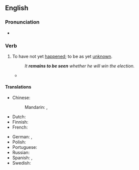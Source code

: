 ==English==

===Pronunciation===
* {{audio|en|En-au-remain to be seen.ogg|Audio (AU)}}

===Verb===
{{en-verb|*}}

# {{lb|en|idiomatic}} To have not yet [[happen]]ed; to be as yet [[unknown]].
#: ''It '''remains to be seen''' whether he will win the election.''
#* {{quote-journal|en|journal=CNN|date=Jan 18 2013|author=Howard Kurtz|title=A loss for Lance, a win for Oprah
|passage=Then came the leak (to the AP) that [Lance Armstrong] had in fact told Oprah he'd been a doper. So all that '''remained to be seen''' were what words Armstrong would use and what demeanor he would display.
|url=https://www.cnn.com/2013/01/18/opinion/kurtz-armstrong-oprah/index.html}}

====Translations====
{{trans-top|be as yet unknown}}
* Chinese:
*: Mandarin: {{t|cmn|[[還]][[有待]][[觀察]]}}, {{t|cmn|[[还]][[有待]][[观察]]|tr=hái yǒudài guānchá}}
* Dutch: {{t|nl|valt nog af te wachten}}
* Finnish: {{t|fi|[[jäädä]] [[nähtävä|nähtäväksi]]}}
* French: {{t|fr|rester à voir}}
{{trans-mid}}
* German: {{t+|de|zeigen}} {{qualifier|reflexive}}, {{t|de|abzuwarten bleiben}}
* Polish: {{t+|pl|[[okazać|to się jeszcze okaże]]}} {{qualifier|lit. that remains to be seen}}
* Portuguese: {{t-needed|pt}}
* Russian: {{t-needed|ru}}
* Spanish: {{t|es|estar por ver}}, {{t|es|quedar por ver}}
* Swedish: {{t|sv|återstå att se}}
{{trans-bottom}}